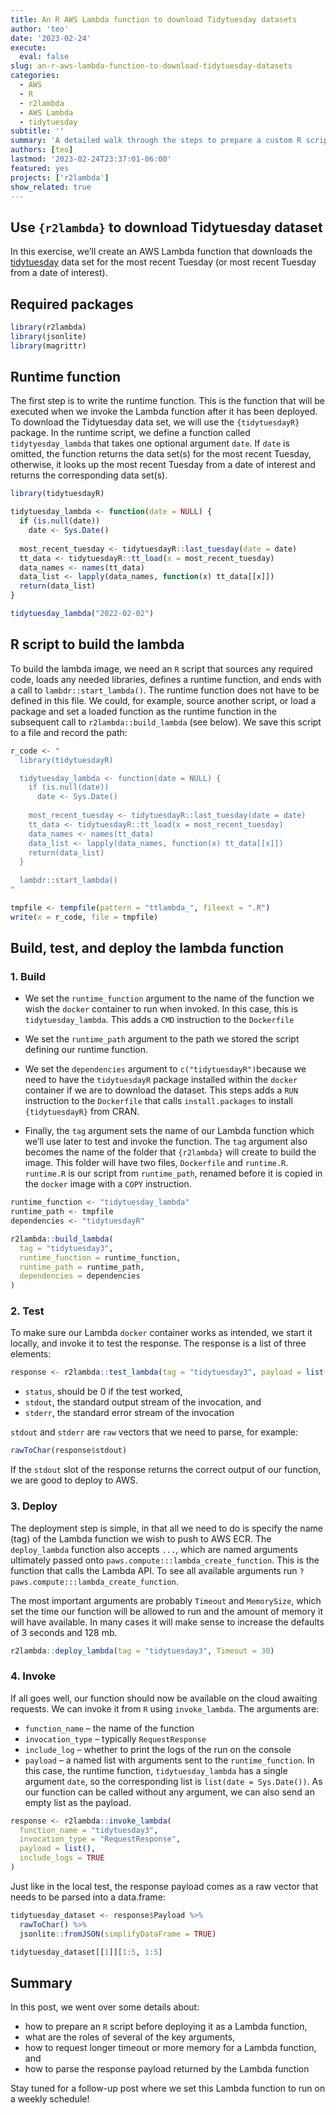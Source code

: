 ```yaml
---
title: An R AWS Lambda function to download Tidytuesday datasets
author: 'teo'
date: '2023-02-24'
execute:
  eval: false
slug: an-r-aws-lambda-function-to-download-tidytuesday-datasets
categories:
  - AWS
  - R
  - r2lambda
  - AWS Lambda
  - tidytuesday
subtitle: ''
summary: 'A detailed walk through the steps to prepare a custom R script for deployment as AWS Lambda with the `r2lambda` package. How to prepare an `R` script? What are the roles of several key arguments? How to request longer timeout or more memory for a Lambda function? How to parse the response payload returned by the Lambda function?'
authors: [teo]
lastmod: '2023-02-24T23:37:01-06:00'
featured: yes
projects: ['r2lambda']
show_related: true
---
```


## Use `{r2lambda}` to download Tidytuesday dataset

In this exercise, we'll create an AWS Lambda function that downloads
the [tidytuesday](https://github.com/rfordatascience/tidytuesday/tree/master/data/2023/2023-02-07) 
data set for the most recent Tuesday (or most recent Tuesday from a date of interest).

## Required packages

```r
library(r2lambda)
library(jsonlite)
library(magrittr)
```

## Runtime function

The first step is to write the runtime function. This is the function that will be
executed when we invoke the Lambda function after it has been deployed. To download 
the Tidytuesday data set, we will use the `{tidytuesdayR}` package. In the runtime 
script, we define a function called `tidytyesday_lambda` that takes one optional 
argument `date`. If `date` is omitted, the function returns the data set(s) for the most 
recent Tuesday, otherwise, it looks up the most recent Tuesday from a date of interest 
and returns the corresponding data set(s).

```r
library(tidytuesdayR)

tidytuesday_lambda <- function(date = NULL) {
  if (is.null(date))
    date <- Sys.Date()
  
  most_recent_tuesday <- tidytuesdayR::last_tuesday(date = date)
  tt_data <- tidytuesdayR::tt_load(x = most_recent_tuesday)
  data_names <- names(tt_data)
  data_list <- lapply(data_names, function(x) tt_data[[x]])
  return(data_list)
}

tidytuesday_lambda("2022-02-02")
```

## R script to build the lambda

To build the lambda image, we need an `R` script that sources any required code,
loads any needed libraries, defines a runtime function, and ends with a call to 
`lambdr::start_lambda()`. The runtime function does not have to be defined in this 
file. We could, for example, source another script, or load a package and set a 
loaded function as the runtime function in the subsequent call to `r2lambda::build_lambda`
(see below). We save this script to a file and record the path:

```r
r_code <- "
  library(tidytuesdayR)

  tidytuesday_lambda <- function(date = NULL) {
    if (is.null(date))
      date <- Sys.Date()
    
    most_recent_tuesday <- tidytuesdayR::last_tuesday(date = date)
    tt_data <- tidytuesdayR::tt_load(x = most_recent_tuesday)
    data_names <- names(tt_data)
    data_list <- lapply(data_names, function(x) tt_data[[x]])
    return(data_list)
  }
  
  lambdr::start_lambda()
"

tmpfile <- tempfile(pattern = "ttlambda_", fileext = ".R")
write(x = r_code, file = tmpfile)
```

## Build, test, and deploy the lambda function

### 1. Build

- We set the `runtime_function` argument to the name of the function we wish the 
`docker` container to run when invoked. In this case, this is `tidytuesday_lambda`.
This adds a `CMD` instruction to the `Dockerfile`

- We set the `runtime_path` argument to the path we stored the script defining our
runtime function.

- We set the `dependencies` argument to `c("tidytuesdayR")`because we need to 
have the `tidytuesdayR` package installed within the `docker` container if we are
to download the dataset. This steps adds a `RUN` instruction to the `Dockerfile`
that calls `install.packages` to install `{tidytuesdayR}` from CRAN.

- Finally, the `tag` argument sets the name of our Lambda function which we'll use 
later to test and invoke the function. The `tag` argument also becomes the name of 
the folder that `{r2lambda}` will create to build the image. This folder will have
two files, `Dockerfile` and `runtime.R`. `runtime.R` is our script from `runtime_path`,
renamed before it is copied in the `docker` image with a `COPY` instruction.

```r
runtime_function <- "tidytuesday_lambda"
runtime_path <- tmpfile
dependencies <- "tidytuesdayR"

r2lambda::build_lambda(
  tag = "tidytuesday3",
  runtime_function = runtime_function,
  runtime_path = runtime_path,
  dependencies = dependencies
)
```

### 2. Test

To make sure our Lambda `docker` container works as intended, we start it locally,
and invoke it to test the response. The response is a list of three elements:

```r
response <- r2lambda::test_lambda(tag = "tidytuesday3", payload = list(date = Sys.Date()))
```

- `status`, should be 0 if the test worked,
- `stdout`, the standard output stream of the invocation, and
- `stderr`, the standard error stream of the invocation

`stdout` and `stderr` are `raw` vectors that we need to parse, for example:

```r
rawToChar(response$stdout) 
```

If the `stdout` slot of the response returns the correct output of our function,
we are good to deploy to AWS.

### 3. Deploy

The deployment step is simple, in that all we need to do is specify the name (tag) of 
the Lambda function we wish to push to AWS ECR. The `deploy_lambda` function also
accepts `...`, which are named arguments ultimately passed onto 
`paws.compute:::lambda_create_function`. This is the function that calls the Lambda
API. To see all available arguments run `?paws.compute:::lambda_create_function`.

The most important arguments are probably `Timeout` and `MemorySize`, which set 
the time our function will be allowed to run and the amount of memory it will have
available. In many cases it will make sense to increase the defaults of 3 seconds
and 128 mb.

```r
r2lambda::deploy_lambda(tag = "tidytuesday3", Timeout = 30)
```

### 4. Invoke 

If all goes well, our function should now be available on the cloud awaiting requests.
We can invoke it from `R` using `invoke_lambda`. The arguments are:

- `function_name` -- the name of the function
- `invocation_type` -- typically `RequestResponse`
- `include_log` -- whether to print the logs of the run on the console
- `payload` -- a named list with arguments sent to the `runtime_function`. In this
case, the runtime function, `tidytuesday_lambda` has a single argument `date`, so
the corresponding list is `list(date = Sys.Date())`. As our function can be called
without any argument, we can also send an empty list as the payload.

```r
response <- r2lambda::invoke_lambda(
  function_name = "tidytuesday3",
  invocation_type = "RequestResponse",
  payload = list(),
  include_logs = TRUE
)
```

Just like in the local test, the response payload comes as a raw vector that needs to 
be parsed into a data.frame:

```r
tidytuesday_dataset <- response$Payload %>% 
  rawToChar() %>% 
  jsonlite::fromJSON(simplifyDataFrame = TRUE)

tidytuesday_dataset[[1]][1:5, 1:5]
```

## Summary

In this post, we went over some details about:

- how to prepare an `R` script before deploying it as a Lambda function,   
- what are the roles of several of the key arguments,   
- how to request longer timeout or more memory for a Lambda function, and    
- how to parse the response payload returned by the Lambda function

Stay tuned for a follow-up post where we set this Lambda function to run on a 
weekly schedule!
